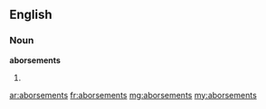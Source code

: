 ==English==

===Noun===
'''aborsements'''

# {{plural of|aborsement}}

[[ar:aborsements]]
[[fr:aborsements]]
[[mg:aborsements]]
[[my:aborsements]]